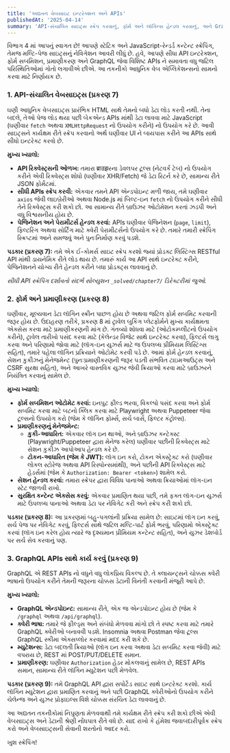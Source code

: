 ```yaml
---
title: 'અદ્યતન વેબસાઇટ ઇન્ટરેક્શન અને APIs'
publishedAt: '2025-04-14'
summary: 'API-સંચાલિત સાઇટ્સ સ્ક્રેપ કરવાનું, ફોર્મ અને લૉગિન્સ હેન્ડલ કરવાનું, અને GraphQL એન્ડપોઇન્ટ્સ સાથે ઇન્ટરેક્ટ કરવાનું શીખો.'
---
```


વિભાગ 4 માં આપનું સ્વાગત છે! આપણે સ્ટેટિક અને JavaScript-રેન્ડર્ડ કન્ટેન્ટ સ્ક્રેપિંગ, તેમજ મલ્ટિ-પેજ સાઇટ્સનું નેવિગેશન આવરી લીધું છે. હવે, આપણે સીધા API ઇન્ટરેક્શન, ફોર્મ સબમિશન, પ્રમાણીકરણ અને GraphQL જેવા વિશિષ્ટ APIs ને સમાવતા વધુ જટિલ પરિસ્થિતિઓમાં ગોતો લગાવીએ છીએ. આ તકનીકો આધુનિક વેબ એપ્લિકેશન્સનો સામનો કરવા માટે નિર્ણાયક છે.

### 1. API-સંચાલિત વેબસાઇટ્સ (પ્રકરણ 7)

ઘણી આધુનિક વેબસાઇટ્સ પ્રારંભિક HTML સાથે તેમનો બધો ડેટા લોડ કરતી નથી. તેના બદલે, તેઓ પેજ લોડ થયા પછી બેકએન્ડ APIs માંથી ડેટા લાવવા માટે JavaScript (ઘણીવાર `fetch` અથવા `XMLHttpRequest` નો ઉપયોગ કરીને) નો ઉપયોગ કરે છે. આવી સાઇટ્સને કાર્યક્ષમ રીતે સ્ક્રેપ કરવાનો અર્થ ઘણીવાર UI ને બાયપાસ કરીને આ APIs સાથે સીધો ઇન્ટરેક્ટ કરવો છે.

**મુખ્ય ખ્યાલો:**

*   **API રિક્વેસ્ટ્સની ઓળખ:** તમારા ब्राउझરના ડેવલપર ટૂલ્સ (નેટવર્ક ટેબ) નો ઉપયોગ કરીને એવી રિક્વેસ્ટ્સ શોધો (ઘણીવાર XHR/Fetch) જે ડેટા રિટર્ન કરે છે, સામાન્ય રીતે JSON ફોર્મેટમાં.
*   **સીધી APIs સ્ક્રેપ કરવી:** એકવાર તમને API એન્ડપોઇન્ટ મળી જાય, તમે ઘણીવાર `axios` જેવી લાઇબ્રેરીઓ અથવા Node.js માં બિલ્ટ-ઇન `fetch` નો ઉપયોગ કરીને સીધી તેને રિક્વેસ્ટ્સ કરી શકો છો. આ સામાન્ય રીતે બ્રાઉઝર ઓટોમેશન કરતાં ઝડપી અને વધુ વિશ્વસનીય હોય છે.
*   **પેજિનેશન અને પેરામીટર્સ હેન્ડલ કરવાં:** APIs ઘણીવાર પેજિનેશન (`page`, `limit`), ફિલ્ટરિંગ અથવા સોર્ટિંગ માટે ક્વેરી પેરામીટર્સનો ઉપયોગ કરે છે. તમારે તમારી સ્ક્રેપિંગ સ્ક્રિપ્ટમાં આને સમજવું અને પુનઃનિર્માણ કરવું પડશે.

**પડકાર (પ્રકરણ 7):** તમે એક ઈ-કોમર્સ સાઇટ સ્ક્રેપ કરશો જ્યાં પ્રોડક્ટ લિસ્ટિંગ્સ RESTful API માંથી ડાયનેમિક રીતે લોડ થાય છે. તમારું કાર્ય આ API સાથે ઇન્ટરેક્ટ કરીને, પેજિનેશનને યોગ્ય રીતે હેન્ડલ કરીને બધા પ્રોડક્ટ્સ લાવવાનું છે.

*સીધી API સ્ક્રેપિંગ દર્શાવતો સંદર્ભ સોલ્યુશન `_solved/chapter7/` ડિરેક્ટરીમાં જુઓ.*

### 2. ફોર્મ અને પ્રમાણીકરણ (પ્રકરણ 8)

ઘણીવાર, મૂલ્યવાન ડેટા લૉગિન સ્ક્રીન પાછળ હોય છે અથવા જટિલ ફોર્મ સબમિટ કરવાની જરૂર હોય છે. ઉદાહરણ તરીકે, પ્રકરણ 8 માં ટ્રાવેલ બુકિંગ પ્લેટફોર્મને મુખ્ય કાર્યક્ષમતા એક્સેસ કરવા માટે પ્રમાણીકરણની માંગ છે. ગંતવ્યો શોધવા માટે (ઓટોકમ્પ્લીટનો ઉપયોગ કરીને), ટ્રાવેલ તારીખો પસંદ કરવા માટે (કેલેન્ડર વિજેટ સાથે ઇન્ટરેક્ટ કરવા), ફિલ્ટર્સ લાગુ કરવા અને પરિણામો જોવા માટે (લૉગ-ઇન યુઝર્સ માટે જ ઉપલબ્ધ પ્રીમિયમ લિસ્ટિંગ્સ સહિત), તમારે પહેલા લૉગિન પ્રક્રિયાને ઓટોમેટ કરવી પડે છે. આમાં ફોર્મ હેન્ડલ કરવાનું, સેશન કુકીઝનું મેનેજમેન્ટ (પુનઃપ્રમાણીકરણની જરૂર પડતી સંભવિત ટાઇમઆઉટ્સ અને CSRF સુરક્ષા સહિત), અને આખરે વાસ્તવિક યુઝર જેવી ક્રિયાઓ કરવા માટે બ્રાઉઝરને નિયંત્રિત કરવાનું સામેલ છે.

**મુખ્ય ખ્યાલો:**

*   **ફોર્મ સબમિશન ઓટોમેટ કરવાં:** ઇનપુટ ફીલ્ડ ભરવા, વિકલ્પો પસંદ કરવા અને ફોર્મ સબમિટ કરવા માટે બટનો ક્લિક કરવા માટે Playwright અથવા Puppeteer જેવા ટૂલ્સનો ઉપયોગ કરો (જેમ કે લૉગિન ફોર્મ્સ, સર્ચ બાર્સ, ફિલ્ટર કંટ્રોલ્સ).
*   **પ્રમાણીકરણનું મેનેજમેન્ટ:**
    *   **કુકી-આધારિત:** એકવાર લૉગ ઇન થાઓ, અને બ્રાઉઝર કન્ટેક્સ્ટ (Playwright/Puppeteer દ્વારા મેનેજ કરેલ) ઘણીવાર પછીની રિક્વેસ્ટ્સ માટે સેશન કુકીઝ આપોઆપ હેન્ડલ કરે છે.
    *   **ટોકન-આધારિત (જેમ કે JWT):** લૉગ ઇન કરો, ટોકન એક્સ્ટ્રેક્ટ કરો (ઘણીવાર લોકલ સ્ટોરેજ અથવા API રિસ્પોન્સમાંથી), અને પછીની API રિક્વેસ્ટ્સ માટે હેડર્સમાં (જેમ કે `Authorization: Bearer <token>`) શામેલ કરો.
*   **સેશન હેન્ડલ કરવાં:** તમારા સ્ક્રેપર દ્વારા વિવિધ પાનાઓ અથવા ક્રિયાઓમાં લૉગ-ઇન સ્ટેટ જાળવી રાખો.
*   **સુરક્ષિત કન્ટેન્ટ એક્સેસ કરવું:** એકવાર પ્રમાણિત થયા પછી, તમે ફક્ત લૉગ-ઇન યુઝર્સ માટે ઉપલબ્ધ પાનાઓ અથવા ડેટા પર નેવિગેટ કરી અને સ્ક્રેપ કરી શકો છો.

**પડકાર (પ્રકરણ 8):** આ પ્રકરણમાં બહુ-પગલાંની પ્રક્રિયા સામેલ છે: સાઇટમાં લૉગ ઇન કરવું, સર્ચ પેજ પર નેવિગેટ કરવું, ફિલ્ટર્સ સાથે જટિલ મલ્ટિ-પાર્ટ ફોર્મ ભરવું, પરિણામો એક્સ્ટ્રેક્ટ કરવાં (લૉગ ઇન કરેલ હોય ત્યારે જ દૃશ્યમાન પ્રીમિયમ કન્ટેન્ટ સહિત), અને યુઝર ડેશબોર્ડ પર સર્ચ સેવ કરવાનું પણ.

### 3. GraphQL APIs સાથે કાર્ય કરવું (પ્રકરણ 9)

GraphQL એ REST APIs નો વધુને વધુ લોકપ્રિય વિકલ્પ છે. તે ક્લાયન્ટ્સને ચોક્કસ ક્વેરી ભાષાનો ઉપયોગ કરીને તેમની જરૂરના ચોક્કસ ડેટાની વિનંતી કરવાની મંજૂરી આપે છે.

**મુખ્ય ખ્યાલો:**

*   **GraphQL એન્ડપોઇન્ટ:** સામાન્ય રીતે, એક જ એન્ડપોઇન્ટ હોય છે (જેમ કે `/graphql` અથવા `/api/graphql`).
*   **ક્વેરી ભાષા:** તમારે જે ફીલ્ડ્સ અને સંબંધો મેળવવા માંગો છો તે સ્પષ્ટ કરવા માટે તમારે GraphQL ક્વેરીઓ બનાવવી પડશે. Insomnia અથવા Postman જેવા ટૂલ્સ GraphQL સ્કીમા એક્સપ્લોર કરવામાં મદદ કરી શકે છે.
*   **મ્યુટેશન્સ:** ડેટા બદલતી ક્રિયાઓ (લૉગ ઇન કરવા અથવા ડેટા સબમિટ કરવા જેવી) માટે વપરાય છે, REST માં POST/PUT/DELETE સમાન.
*   **પ્રમાણીકરણ:** ઘણીવાર `Authorization` હેડર મોકલવાનું સામેલ છે, REST APIs સમાન, સામાન્ય રીતે લૉગિન મ્યુટેશન પછી મેળવેલ.

**પડકાર (પ્રકરણ 9):** તમે GraphQL API દ્વારા સપોર્ટેડ સાઇટ સાથે ઇન્ટરેક્ટ કરશો. કાર્ય લૉગિન મ્યુટેશન દ્વારા પ્રમાણિત કરવાનું અને પછી GraphQL ક્વેરીઓનો ઉપયોગ કરીને ચેલેન્જ અને યુઝર પ્રોફાઇલ્સ વિશે ચોક્કસ સંરચિત ડેટા લાવવાનું છે.

આ અદ્યતન તકનીકોમાં નિપુણતા મેળવવાથી તમે કાર્યક્ષમ રીતે સ્ક્રેપ કરી શકો છીએ એવી વેબસાઇટ્સ અને ડેટાની શ્રેણી નોંધપાત્ર રીતે વધે છે. યાદ રાખો કે હંમેશા જવાબદારીપૂર્વક સ્ક્રેપ કરો અને વેબસાઇટ્સની સેવાની શરતોનો આદર કરો.

ખુશ સ્ક્રેપિંગ!